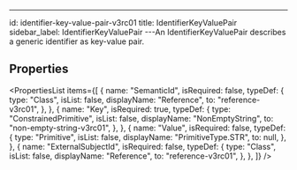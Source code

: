 ---

id: identifier-key-value-pair-v3rc01
title: IdentifierKeyValuePair
sidebar_label: IdentifierKeyValuePair
---An IdentifierKeyValuePair describes a generic identifier as key-value pair.


## Properties

<PropertiesList
  items={[
    {
      name: "SemanticId",
      isRequired: false,
      typeDef: {
        type: "Class",
        isList: false,
        displayName: "Reference",
        to: "reference-v3rc01",
      },
    },
    {
      name: "Key",
      isRequired: true,
      typeDef: {
        type: "ConstrainedPrimitive",
        isList: false,
        displayName: "NonEmptyString",
        to: "non-empty-string-v3rc01",
      },
    },
    {
      name: "Value",
      isRequired: false,
      typeDef: {
        type: "Primitive",
        isList: false,
        displayName: "PrimitiveType.STR",
        to: null,
      },
    },
    {
      name: "ExternalSubjectId",
      isRequired: false,
      typeDef: {
        type: "Class",
        isList: false,
        displayName: "Reference",
        to: "reference-v3rc01",
      },
    },
  ]}
/>
